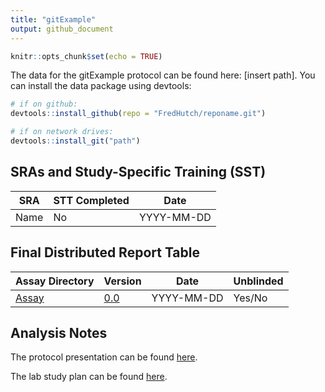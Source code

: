 ```yaml
---
title: "gitExample"
output: github_document
---
```


```r
knitr::opts_chunk$set(echo = TRUE)
```

<!-- README.md is generated from README.Rmd. Please edit that file -->

The data for the gitExample protocol can be found here: [insert path]. You can install the data package using devtools:

```r
# if on github:
devtools::install_github(repo = "FredHutch/reponame.git")

# if on network drives:
devtools::install_git("path")
```

## SRAs and Study-Specific Training (SST)

| **SRA**| **STT Completed** | **Date**   |
|--------|-------------------|------------|
| Name   | No                | YYYY-MM-DD |


## Final Distributed Report Table

| **Assay Directory**| **Version** | **Date**   | **Unblinded** |
|--------------------|-------------|------------|---------------|
| [Assay](link)      | [0.0](link) | YYYY-MM-DD | Yes/No        |


## Analysis Notes

The protocol presentation can be found [here](link).

The lab study plan can be found [here](link).







